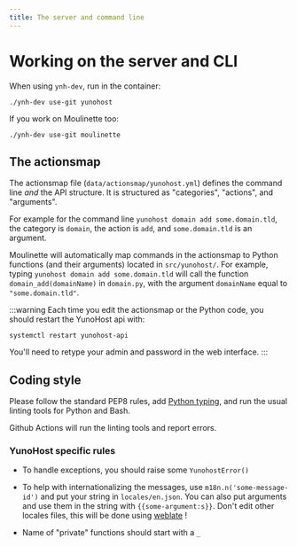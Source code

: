 ```yaml
---
title: The server and command line
---
```


# Working on the server and CLI

When using `ynh-dev`, run in the container:

```
./ynh-dev use-git yunohost
```

If you work on Moulinette too:

```
./ynh-dev use-git moulinette
```


## The actionsmap

The actionsmap file (`data/actionsmap/yunohost.yml`) defines the command line *and*
the API structure. It is structured as "categories", "actions", and "arguments".

For example for the command line `yunohost domain add some.domain.tld`, the
category is `domain`, the action is `add`, and `some.domain.tld` is an argument.


Moulinette will automatically map commands in the actionsmap to Python functions
(and their arguments) located in `src/yunohost/`. For example, typing
`yunohost domain add some.domain.tld` will call the function `domain_add(domainName)`
in `domain.py`, with the argument `domainName` equal to `"some.domain.tld"`.


:::warning
Each time you edit the actionsmap or the Python code, you should restart the YunoHost
api with:
```
systemctl restart yunohost-api
```
You'll need to retype your admin and password in the web interface.
:::

## Coding style

Please follow the standard PEP8 rules, add [Python typing](https://docs.python.org/3/library/typing.html),
and run the usual linting tools for Python and Bash.

Github Actions will run the linting tools and report errors.

### YunoHost specific rules

- To handle exceptions, you should raise some `YunohostError()`

- To help with internationalizing the messages, use `m18n.n('some-message-id')`
  and put your string in `locales/en.json`. You can also put arguments and use
  them in the string with `{{some-argument:s}}`. Don't edit other locales files,
  this will be done using [weblate](https://translate.yunohost.org/) !

- Name of "private" functions should start with a `_`
